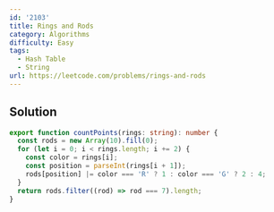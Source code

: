 ```yaml
---
id: '2103'
title: Rings and Rods
category: Algorithms
difficulty: Easy
tags:
  - Hash Table
  - String
url: https://leetcode.com/problems/rings-and-rods
---
```


## Solution

```typescript filename="solution.ts" copy
export function countPoints(rings: string): number {
  const rods = new Array(10).fill(0);
  for (let i = 0; i < rings.length; i += 2) {
    const color = rings[i];
    const position = parseInt(rings[i + 1]);
    rods[position] |= color === 'R' ? 1 : color === 'G' ? 2 : 4;
  }
  return rods.filter((rod) => rod === 7).length;
}
```
